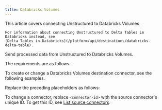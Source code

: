 ```yaml
---
title: Databricks Volumes
---
```


<Note>
    This article covers connecting Unstructured to Databricks Volumes.
    
    For information about connecting Unstructured to Delta Tables in Databricks instead, see 
    [Delta Tables in Databricks](/platform/api/destinations/databricks-delta-table).
</Note>

Send processed data from Unstructured to Databricks Volumes.

The requirements are as follows.


<DatabricksVolumesPrerequisites />

To create or change a Databricks Volumes destination connector, see the following examples.


<CodeGroup>
    <DatabricksVolumesAPIRESTCreate />
    <DatabricksVolumesAPIRESTChange />
</CodeGroup>

Replace the preceding placeholders as follows:


<DatabricksVolumesAPIPlaceholders />

To change a connector, replace `<connector-id>` with the source connector's unique ID. 
To get this ID, see [List source connectors](/platform/api/overview#list-source-connectors).